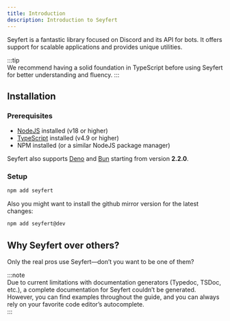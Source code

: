 ```yaml
---
title: Introduction
description: Introduction to Seyfert
---
```


Seyfert is a fantastic library focused on Discord and its API for bots. It offers support for scalable applications and provides unique utilities.

:::tip  
We recommend having a solid foundation in TypeScript before using Seyfert for better understanding and fluency.
:::

## Installation

### Prerequisites

- [NodeJS](https://nodejs.org/) installed (v18 or higher)
- [TypeScript](https://www.typescriptlang.org/) installed (v4.9 or higher)
- NPM installed (or a similar NodeJS package manager)

Seyfert also supports [Deno](https://deno.land/) and [Bun](https://bun.sh/) starting from version **2.2.0**.

### Setup

```bash copy title="Installing..."
npm add seyfert
```

Also you might want to install the github mirror version for the latest changes:

```bash copy title="Installing seyfert github mirror..."
npm add seyfert@dev
```

## Why Seyfert over others?

Only the real pros use Seyfert—don’t you want to be one of them?

:::note  
Due to current limitations with documentation generators (Typedoc, TSDoc, etc.), a complete documentation for Seyfert couldn’t be generated. However, you can find examples throughout the guide, and you can always rely on your favorite code editor’s autocomplete.  
:::